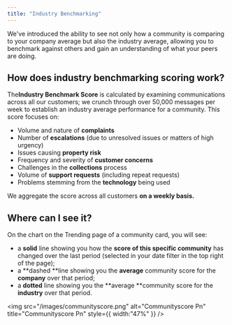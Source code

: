 ```yaml
---
title: "Industry Benchmarking"
---
```


We've introduced the ability to see not only how a community is comparing to your company average but also the industry average, allowing you to benchmark against others and gain an understanding of what your peers are doing.

## **How does industry benchmarking scoring work?**

The**Industry Benchmark Score**  is calculated by examining communications across all our customers; we crunch through over 50,000 messages per week to establish an industry average performance for a community. This score focuses on:

- Volume and nature of **complaints**
- Number of **escalations** (due to unresolved issues or matters of high urgency)
- Issues causing **property risk**
- Frequency and severity of **customer concerns**
- Challenges in the **collections** process
- Volume of **support requests** (including repeat requests)
- Problems stemming from the **technology** being used

We aggregate the score across all customers **on a weekly basis.**

## **Where can I see it?**

On the chart on the Trending page of a community card, you will see:

- a **solid** line showing you how the **score of this specific community** has changed over the last period (selected in your date filter in the top right of the page);
- a **dashed **line showing you the **average** community score for the **company** over that period;
- a **dotted** line showing you the **average **community score for the **industry** over that period.

<img
  src="/images/communityscore.png"
  alt="Communityscore Pn"
  title="Communityscore Pn"
  style={{ width:"47%" }}
/>